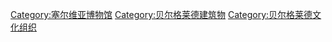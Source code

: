 [[Category:塞尔维亚博物馆|Category:塞尔维亚博物馆]]
[[Category:贝尔格莱德建筑物|Category:贝尔格莱德建筑物]]
[[Category:贝尔格莱德文化组织|Category:贝尔格莱德文化组织]]